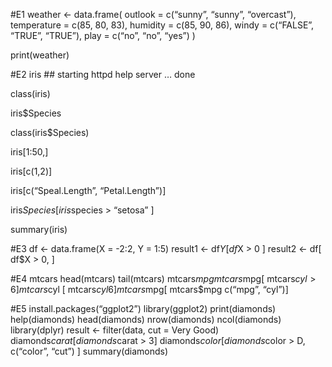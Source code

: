 #E1
weather <- data.frame(
   outlook     = c("sunny", "sunny", "overcast"),
   temperature = c(85, 80, 83),
   humidity    = c(85, 90, 86),
   windy       = c("FALSE", "TRUE", "TRUE"),
   play        = c("no", "no", "yes")
 )

print(weather)

#E2
iris
## starting httpd help server ... done

class(iris)

iris$Species

class(iris$Species)

iris[1:50,]

iris[c(1,2)]

iris[c("Speal.Length", "Petal.Length")]

iris$Species[ iris$species > "setosa" ]

summary(iris)

#E3
df <- data.frame(X = -2:2, Y = 1:5)
result1 <- df$Y[ df$X > 0 ]
result2 <- df[ df$X > 0, ]

#E4
mtcars
head(mtcars)
tail(mtcars)
mtcars$mpg
mtcars$mpg[ mtcars$cyl > 6]
mtcars$cyl [ mtcars$cyl 6]
mtcars$mpg[ mtcars$mpg c("mpg", "cyl")]

#E5
install.packages("ggplot2")
library(ggplot2)
print(diamonds)
help(diamonds)
head(diamonds)
nrow(diamonds)
ncol(diamonds)
library(dplyr)
result <- filter(data, cut = Very Good)
diamonds$carat[ diamonds$carat > 3]
diamonds$color[ diamonds$color > D, c("color", "cut") ]
summary(diamonds)